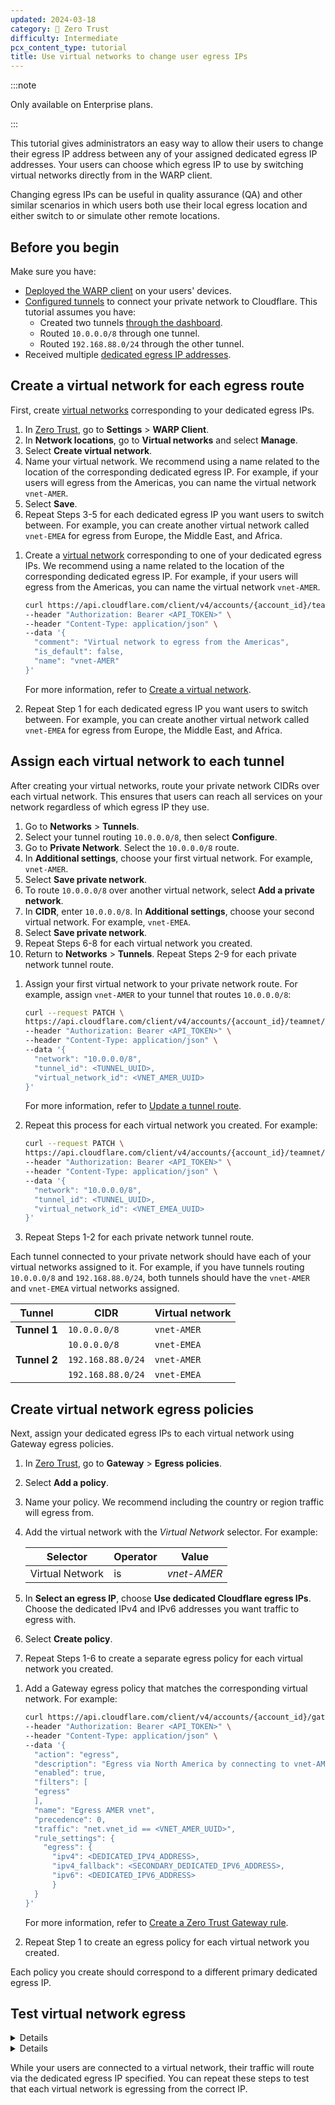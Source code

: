 ```yaml
---
updated: 2024-03-18
category: 🔐 Zero Trust
difficulty: Intermediate
pcx_content_type: tutorial
title: Use virtual networks to change user egress IPs
---
```



:::note

Only available on Enterprise plans.

:::

This tutorial gives administrators an easy way to allow their users to change their egress IP address between any of your assigned dedicated egress IP addresses. Your users can choose which egress IP to use by switching virtual networks directly from in the WARP client.

Changing egress IPs can be useful in quality assurance (QA) and other similar scenarios in which users both use their local egress location and either switch to or simulate other remote locations.

## Before you begin

Make sure you have:

- [Deployed the WARP client](/cloudflare-one/connections/connect-devices/warp/deployment/) on your users' devices.
- [Configured tunnels](/cloudflare-one/connections/connect-networks/private-net/cloudflared/) to connect your private network to Cloudflare. This tutorial assumes you have:
  - Created two tunnels [through the dashboard](/cloudflare-one/connections/connect-networks/get-started/create-remote-tunnel/).
  - Routed `10.0.0.0/8` through one tunnel.
  - Routed `192.168.88.0/24` through the other tunnel.
- Received multiple [dedicated egress IP addresses](/cloudflare-one/policies/gateway/egress-policies/dedicated-egress-ips/).

## Create a virtual network for each egress route

First, create [virtual networks](/cloudflare-one/connections/connect-networks/private-net/cloudflared/tunnel-virtual-networks/) corresponding to your dedicated egress IPs.

<Tabs syncKey="dashPlusAPI"> <TabItem label="Dashboard">

1. In [Zero Trust](https://one.dash.cloudflare.com/), go to **Settings** > **WARP Client**.
2. In **Network locations**, go to **Virtual networks** and select **Manage**.
3. Select **Create virtual network**.
4. Name your virtual network. We recommend using a name related to the location of the corresponding dedicated egress IP. For example, if your users will egress from the Americas, you can name the virtual network `vnet-AMER`.
5. Select **Save**.
6. Repeat Steps 3-5 for each dedicated egress IP you want users to switch between. For example, you can create another virtual network called `vnet-EMEA` for egress from Europe, the Middle East, and Africa.

</TabItem>

<TabItem label="API">

1. Create a [virtual network](/cloudflare-one/connections/connect-networks/private-net/cloudflared/tunnel-virtual-networks/) corresponding to one of your dedicated egress IPs. We recommend using a name related to the location of the corresponding dedicated egress IP. For example, if your users will egress from the Americas, you can name the virtual network `vnet-AMER`.

   ```bash
   curl https://api.cloudflare.com/client/v4/accounts/{account_id}/teamnet/virtual_networks \
   --header "Authorization: Bearer <API_TOKEN>" \
   --header "Content-Type: application/json" \
   --data '{
     "comment": "Virtual network to egress from the Americas",
     "is_default": false,
     "name": "vnet-AMER"
   }'
   ```

   For more information, refer to [Create a virtual network](/api/operations/tunnel-virtual-network-create-a-virtual-network).

2. Repeat Step 1 for each dedicated egress IP you want users to switch between. For example, you can create another virtual network called `vnet-EMEA` for egress from Europe, the Middle East, and Africa.

</TabItem> </Tabs>

## Assign each virtual network to each tunnel

After creating your virtual networks, route your private network CIDRs over each virtual network. This ensures that users can reach all services on your network regardless of which egress IP they use.

<Tabs syncKey="dashPlusAPI"> <TabItem label="Dashboard">

1. Go to **Networks** > **Tunnels**.
2. Select your tunnel routing `10.0.0.0/8`, then select **Configure**.
3. Go to **Private Network**. Select the `10.0.0.0/8` route.
4. In **Additional settings**, choose your first virtual network. For example, `vnet-AMER`.
5. Select **Save private network**.
6. To route `10.0.0.0/8` over another virtual network, select **Add a private network**.
7. In **CIDR**, enter `10.0.0.0/8`. In **Additional settings**, choose your second virtual network. For example, `vnet-EMEA`.
8. Select **Save private network**.
9. Repeat Steps 6-8 for each virtual network you created.
10. Return to **Networks** > **Tunnels**. Repeat Steps 2-9 for each private network tunnel route.

</TabItem>

<TabItem label="API">

1. Assign your first virtual network to your private network route. For example, assign `vnet-AMER` to your tunnel that routes `10.0.0.0/8`:

   ```bash
   curl --request PATCH \
   https://api.cloudflare.com/client/v4/accounts/{account_id}/teamnet/routes/{route_id} \
   --header "Authorization: Bearer <API_TOKEN>" \
   --header "Content-Type: application/json" \
   --data '{
     "network": "10.0.0.0/8",
     "tunnel_id": <TUNNEL_UUID>,
     "virtual_network_id": <VNET_AMER_UUID>
   }'
   ```

   For more information, refer to [Update a tunnel route](/api/operations/tunnel-route-update-a-tunnel-route).

2. Repeat this process for each virtual network you created. For example:

   ```bash
   curl --request PATCH \
   https://api.cloudflare.com/client/v4/accounts/{account_id}/teamnet/routes/{route_id} \
   --header "Authorization: Bearer <API_TOKEN>" \
   --header "Content-Type: application/json" \
   --data '{
     "network": "10.0.0.0/8",
     "tunnel_id": <TUNNEL_UUID>,
     "virtual_network_id": <VNET_EMEA_UUID>
   }'
   ```

3. Repeat Steps 1-2 for each private network tunnel route.

</TabItem> </Tabs>

Each tunnel connected to your private network should have each of your virtual networks assigned to it. For example, if you have tunnels routing `10.0.0.0/8` and `192.168.88.0/24`, both tunnels should have the `vnet-AMER` and `vnet-EMEA` virtual networks assigned.

| Tunnel       | CIDR              | Virtual network |
| ------------ | ----------------- | --------------- |
| **Tunnel 1** | `10.0.0.0/8`      | `vnet-AMER`     |
|              | `10.0.0.0/8`      | `vnet-EMEA`     |
| **Tunnel 2** | `192.168.88.0/24` | `vnet-AMER`     |
|              | `192.168.88.0/24` | `vnet-EMEA`     |

## Create virtual network egress policies

Next, assign your dedicated egress IPs to each virtual network using Gateway egress policies.

<Tabs syncKey="dashPlusAPI"> <TabItem label="Dashboard">

1. In [Zero Trust](https://one.dash.cloudflare.com/), go to **Gateway** > **Egress policies**.

2. Select **Add a policy**.

3. Name your policy. We recommend including the country or region traffic will egress from.

4. Add the virtual network with the _Virtual Network_ selector. For example:

   | Selector        | Operator | Value       |
   | --------------- | -------- | ----------- |
   | Virtual Network | is       | _vnet-AMER_ |

5. In **Select an egress IP**, choose **Use dedicated Cloudflare egress IPs**. Choose the dedicated IPv4 and IPv6 addresses you want traffic to egress with.

6. Select **Create policy**.

7. Repeat Steps 1-6 to create a separate egress policy for each virtual network you created.

</TabItem>

<TabItem label="API">

1. Add a Gateway egress policy that matches the corresponding virtual network. For example:

   ```bash
   curl https://api.cloudflare.com/client/v4/accounts/{account_id}/gateway/rules \
   --header "Authorization: Bearer <API_TOKEN>" \
   --header "Content-Type: application/json" \
   --data '{
     "action": "egress",
     "description": "Egress via North America by connecting to vnet-AMER",
     "enabled": true,
     "filters": [
     "egress"
     ],
     "name": "Egress AMER vnet",
     "precedence": 0,
     "traffic": "net.vnet_id == <VNET_AMER_UUID>",
     "rule_settings": {
       "egress": {
         "ipv4": <DEDICATED_IPV4_ADDRESS>,
         "ipv4_fallback": <SECONDARY_DEDICATED_IPV6_ADDRESS>,
         "ipv6": <DEDICATED_IPV6_ADDRESS>
         }
     }
   }'
   ```

   For more information, refer to [Create a Zero Trust Gateway rule](/api/operations/zero-trust-gateway-rules-create-zero-trust-gateway-rule).

2. Repeat Step 1 to create an egress policy for each virtual network you created.

</TabItem> </Tabs>

Each policy you create should correspond to a different primary dedicated egress IP.

## Test virtual network egress

<Details header="Windows, macOS, and Linux">

1. On your user's device, log in to your Zero Trust organization in the WARP client.

2. In a terminal, run the following command to check the default egress IP address.

   ```sh
   curl ifconfig.me -4
   ```

   The command should output your organization's default egress IP.

3. In the WARP client, select the gear icon > **Virtual Networks**. Choose a virtual network you created.

4. Check the egress IP address by running `curl ifconfig.me -4` again. The command should output the IP address specified in your egress policy.

</Details>

<Details header="iOS and Android">

1. On your user's device, log in to your Zero Trust organization in the Cloudflare One Agent app.
2. In a browser, go to [ifconfig.me](https://ifconfig.me/). Your organization's default egress IP should appear in **IP Address**.
3. In Cloudflare One Agent, go to **Advanced** > **Connection options** > **Virtual networks**. Choose a virtual network you created.
4. Check the egress IP address by reloading the browser page from Step 1. The IP address specified in your egress policy should appear in **IP Address**.

</Details>

While your users are connected to a virtual network, their traffic will route via the dedicated egress IP specified. You can repeat these steps to test that each virtual network is egressing from the correct IP.

